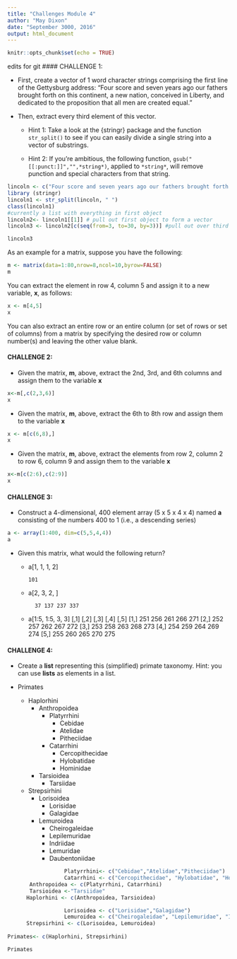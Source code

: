 ```yaml
---
title: "Challenges Module 4"
author: "May Dixon"
date: "September 3000, 2016"
output: html_document
---
```


```r
knitr::opts_chunk$set(echo = TRUE)
```
edits for git 
#### CHALLENGE 1:
 
- First, create a vector of 1 word character strings comprising the first line of the Gettysburg address: "Four score and seven years ago our fathers brought forth on this continent, a new nation, conceived in Liberty, and dedicated to the proposition that all men are created equal."

- Then, extract every third element of this vector.

	- Hint 1: Take a look at the {stringr} package and the function `str_split()` to see if you can easily divide a single string into a vector of substrings.

	- Hint 2: If you're ambitious, the following function, `gsub("[[:punct:]]","",*string*)`, applied to `*string*`, will remove punction and special characters from that string.

```r

lincoln <- c("Four score and seven years ago our fathers brought forth on this continent, a new nation, conceived in Liberty, and dedicated to the proposition that all men are created equal.")
library (stringr)
lincoln1 <- str_split(lincoln, " ")
class(lincoln1) 
#currently a list with everything in first object
lincoln2<- lincoln1[[1]] # pull out first object to form a vector
lincoln3 <- lincoln2[c(seq(from=3, to=30, by=3))] #pull out over third row

lincoln3

```

As an example for a matrix, suppose you have the following:

``` r
m <- matrix(data=1:80,nrow=8,ncol=10,byrow=FALSE)
m
```

You can extract the element in row 4, column 5 and assign it to a new variable, **x**, as follows:

``` r
x <- m[4,5]
x
```

You can also extract an entire row or an entire column (or set of rows or set of columns) from a matrix by specifying the desired row or column number(s) and leaving the other value blank.

#### CHALLENGE 2:

- Given the matrix, **m**, above, extract the 2nd, 3rd, and 6th columns and assign them to the variable **x**
```r
x<-m[,c(2,3,6)]
x

```
- Given the matrix, **m**, above, extract the 6th to 8th row and assign them to the variable **x**
```r
x <- m[c(6,8),]
x
```
- Given the matrix, **m**, above, extract the elements from row 2, column 2 to row 6, column 9 and assign them to the variable **x**
```r
x<-m[c(2:6),c(2:9)]
x
```
#### CHALLENGE 3:

- Construct a 4-dimensional, 400 element array (5 x 5 x 4 x 4) named **a** consisting of the numbers 400 to 1 (i.e., a descending series)

```r
a <- array(1:400, dim=c(5,5,4,4))
a
```
- Given this matrix, what would the following return?

	- a[1, 1, 1, 2]
	
	      101

	- a[2, 3, 2, ]

            37 137 237 337
      
	- a[1:5, 1:5, 3, 3]
             [,1] [,2] [,3] [,4] [,5]
            [1,]  251  256  261  266  271
            [2,]  252  257  262  267  272
            [3,]  253  258  263  268  273
            [4,]  254  259  264  269  274
            [5,]  255  260  265  270  275
	      


#### CHALLENGE 4:

- Create a **list** representing this (simplified) primate taxonomy. Hint: you can use **lists** as elements in a list.

- Primates
	- Haplorhini
		- Anthropoidea
			- Platyrrhini
				- Cebidae
				- Atelidae
				- Pitheciidae
			- Catarrhini
				- Cercopithecidae
				- Hylobatidae
				- Hominidae
		- Tarsioidea
			- Tarsiidae
	- Strepsirhini
		- Lorisoidea
			- Lorisidae
			- Galagidae
		- Lemuroidea
			- Cheirogaleidae
			- Lepilemuridae
			- Indriidae
			- Lemuridae
			- Daubentoniidae
			
```r
                  Platyrrhini<- c("Cebidae","Atelidae","Pitheciidae")
                  Catarrhini <- c("Cercopithecidae", "Hylobatidae", "Hominidae")
       Anthropoidea <- c(Platyrrhini, Catarrhini)
       Tarsioidea <-"Tarsiidae"
      Haplorhini <- c(Anthropoidea, Tarsioidea)

                  Lorisoidea <- c("Lorisidae","Galagidae")
                  Lemuroidea <- c("Cheirogaleidae", "Lepilemuridae", "Indriidae", "Lemuridae", "Daubentoniidae")
      Strepsirhini <- c(Lorisoidea, Lemuroidea)
      
Primates<- c(Haplorhini, Strepsirhini)

Primates

```
